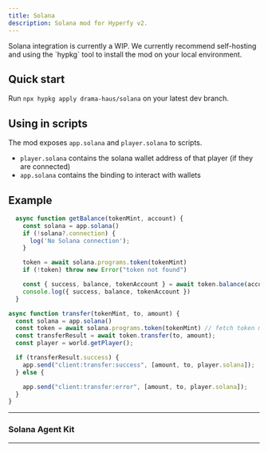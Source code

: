 ```yaml
---
title: Solana
description: Solana mod for Hyperfy v2.
---
```




<Aside>Solana integration is currently a WIP.  We currently recommend self-hosting and using the `hypkg` tool to install the mod on your local environment.</Aside>

## Quick start

Run `npx hypkg apply drama-haus/solana` on your latest dev branch.

<LinkCard title="You can check what this patch adds here" href="https://github.com/hyperfy-xyz/hyperfy/compare/dev...drama-haus:hyperfy:cow_solana" />


## Using in scripts

The mod exposes `app.solana` and `player.solana` to scripts.
- `player.solana` contains the solana wallet address of that player (if they are connected)
- `app.solana` contains the binding to interact with wallets

## Example

```javascript
  async function getBalance(tokenMint, account) {
    const solana = app.solana()
    if (!solana?.connection) {
      log('No Solana connection');
    }

    token = await solana.programs.token(tokenMint)
    if (!token) throw new Error("token not found")

    const { success, balance, tokenAccount } = await token.balance(account)
    console.log({ success, balance, tokenAccount })
  }

async function transfer(tokenMint, to, amount) {
  const solana = app.solana()
  const token = await solana.programs.token(tokenMint) // fetch token metadata
  const transferResult = await token.transfer(to, amount);
  const player = world.getPlayer();

  if (transferResult.success) {
    app.send("client:transfer:success", [amount, to, player.solana]);
  } else {

    app.send("client:transfer:error", [amount, to, player.solana]);
  }
}

```


---


### Solana Agent Kit

<LinkCard title="AI Agents on Solana" href="/resources/agents/#solana-agent-kit" />

---

